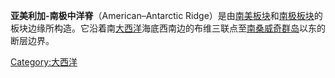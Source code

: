 {{unreferenced|time=2018-09-16T11:41:44+00:00}}
'''亚美利加-南极中洋脊'''（American–Antarctic Ridge）是由[[南美板块|南美板块]]和[[南极板块|南极板块]]的板块边缘所构造。它沿着南[[大西洋|大西洋]]海底西南边的布维三联点至[[南桑威奇群岛|南桑威奇群岛]]以东的断层边界。

{{中洋脊}}
{{地理小作品}}
[[Category:大西洋|Category:大西洋]]